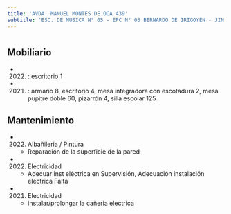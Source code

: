 ```yaml
---
title: 'AVDA. MANUEL MONTES DE OCA 439'
subtitle: 'ESC. DE MUSICA N° 05 - EPC N° 03 BERNARDO DE IRIGOYEN - JIN A (EPCJS 03/05°) - Sup Inicial II B A Sup Primaria DE05 - ESC. DE MUSICA N° 05'
---
```


#


## Mobiliario

*  (2022) : escritorio 1 

*  (2021) : armario 8, escritorio 4, mesa integradora con escotadura 2, mesa pupitre doble 60, pizarrón 4, silla escolar 125 





## Mantenimiento

*  (2022) Albañileria / Pintura 
    + Reparación de la superficie de la pared

*  (2022) Electricidad 
    + Adecuar inst eléctrica en Supervisión, Adecuación instalación  eléctrica Falta

*  (2021) Electricidad 
    + instalar/prolongar la cañeria electrica




